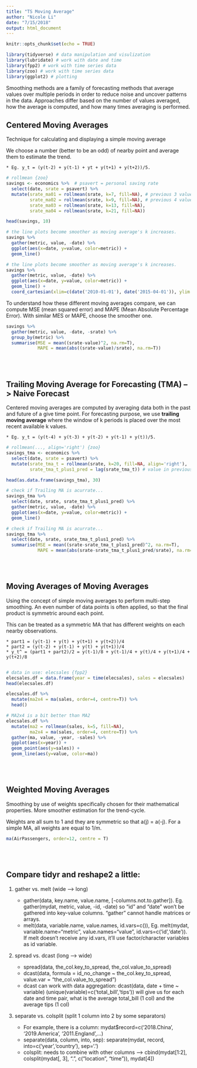 ```yaml
---
title: "TS Moving Average"
author: "Nicole Li"
date: "7/15/2018"
output: html_document
---
```


```r
knitr::opts_chunk$set(echo = TRUE)
```

```r
library(tidyverse) # data manipulation and visulization
library(lubridate) # work with date and time
library(fpp2) # work with time series data
library(zoo) # work with time series data
library(ggplot2) # plotting

```


Smoothing methods are a family of forecasting methods that average values over multiple periods in order to reduce noise and uncover patterns in the data. Approaches differ based on the number of values averaged, how the average is computed, and how many times averaging is performed.


## Centered Moving Averages
Technique for calculating and displaying a simple moving average

We choose a number (better to be an odd) of nearby point and average them to estimate the trend. 

    * Eg. y_t = (y(t-2) + y(t-1) + yt + y(t+1) + y(t+2))/5.
```r
# rollmean {zoo}
savings <- economics %>%  # psavert = personal saving rate
  select(date, srate = psavert) %>% 
  mutate(srate_ma01 = rollmean(srate, k=7, fill=NA), # previous 3 values + value + later 3 values
         srate_ma02 = rollmean(srate, k=9, fill=NA), # previous 4 values + value + later 4 values
         srate_ma03 = rollmean(srate, k=13, fill=NA),
         srate_ma04 = rollmean(srate, k=21, fill=NA))

head(savings, 10)
```


```r
# the line plots become smoother as moving average's k increases.
savings %>% 
  gather(metric, value, -date) %>% 
  ggplot(aes(x=date, y=value, color=metric)) +
  geom_line()

```

```r
# the line plots become smoother as moving average's k increases.
savings %>% 
  gather(metric, value, -date) %>% 
  ggplot(aes(x=date, y=value, color=metric)) +
  geom_line() +
  coord_cartesian(xlim=c(date('2010-01-01'), date('2015-04-01')), ylim = c(0, 12))

```


To understand how these different moving averages compare, we can compute MSE (mean squared error) and MAPE (Mean Absolute Percentage Error). With similar MES or MAPE, choose the smoother one.
```r
savings %>% 
  gather(metric, value, -date, -srate) %>%
  group_by(metric) %>% 
  summarise(MSE = mean((srate-value)^2, na.rm=T),
            MAPE = mean(abs((srate-value)/srate), na.rm=T))

```
<br/><br/>



## Trailing Moving Average for Forecasting (TMA) --> Naive Forecast
Centered moving averages are computed by averaging data both in the past and future of a give time point. For forecasting purpose, we use **trailing moving average** where the window of k periods is placed over the most recent available k values. 

    * Eg. y_t = (y(t-4) + y(t-3) + y(t-2) + y(t-1) + y(t))/5.
```r
# rollmean(..., align='right') {zoo}
savings_tma <- economics %>% 
  select(date, srate = psavert) %>% 
  mutate(srate_tma_t = rollmean(srate, k=20, fill=NA, align='right'),
         srate_tma_t_plus1_pred = lag(srate_tma_t)) # value in previous row

head(as.data.frame(savings_tma), 30)

```

```r
# check if Trailing MA is acurrate...
savings_tma %>% 
  select(date, srate, srate_tma_t_plus1_pred) %>% 
  gather(metric, value, -date) %>% 
  ggplot(aes(x=date, y=value, color=metric)) +
  geom_line()

```

```r
# check if Trailing MA is acurrate...
savings_tma %>% 
  select(date, srate, srate_tma_t_plus1_pred) %>% 
  summarise(MSE = mean((srate-srate_tma_t_plus1_pred)^2, na.rm=T),
            MAPE = mean(abs(srate-srate_tma_t_plus1_pred/srate), na.rm=T))
```
<br/><br/>





## Moving Averages of Moving Averages 
Using the concept of simple moving averages to perform multi-step smoothing. An even number of data points is often applied, so that the final product is symmetric around each point. 

This can be treated as a symmetric MA that has different weights on each nearby observations.

    * part1 = (y(t-1) + y(t) + y(t+1) + y(t+2))/4
    * part2 = (y(t-2) + y(t-1) + y(t) + y(t+1))/4
    * y_t^ = (part1 + part2)/2 = y(t-1)/8 + y(t-1)/4 + y(t)/4 + y(t+1)/4 + y(t+2)/8
     
```r
# data in use: elecsales {fpp2}
elecsales.df = data.frame(year = time(elecsales), sales = elecsales)
head(elecsales.df)
```

```r
elecsales.df %>% 
  mutate(ma2x4 = ma(sales, order=4, centre=T)) %>% 
  head()
```

```r
# MA2x4 is a bit better than MA2
elecsales.df %>% 
  mutate(ma2 = rollmean(sales, k=5, fill=NA),
         ma2x4 = ma(sales, order=4, centre=T)) %>% 
  gather(ma, value, -year, -sales) %>% 
  ggplot(aes(x=year)) +
  geom_point(aes(y=sales)) +
  geom_line(aes(y=value, color=ma))
```

<br/><br/>



## Weighted Moving Averages
Smoothing by use of weights specifically chosen for their mathematical properties. More smoother estimation for the trend-cycle.

Weights are all sum to 1 and they are symmetric so that a(j) = a(-j).
For a simple MA, all weights are equal to 1/m.
```r
ma(AirPassengers, order=12, centre = T)
```
<br/><br/>




## Compare **tidyr** and **reshape2** a little:

1. gather vs. melt (wide --> long)

    * gather(data, key.name, value.name, [-columns.not.to.gather]). Eg. gather(mydat, metric, value, -id, -date) so "id" and "date" won't be gathered into key-value columns. "gather" cannot handle matrices or arrays.
    * melt(data, variable.name, value.names, id.vars=c()), Eg. melt(mydat, variable.name="metric", value.names="value", id.vars=c('id','date')). If melt doesn't receive any id.vars, it'll use factor/character variables as id variable.
    
2. spread vs. dcast (long --> wide)

    * spread(data, the_col.key_to_spread, the_col.value_to_spread)
    * dcast(data, formula = id_no_change ~ the_col.key_to_spread, value.var = "the_col.value_to_spread")
    * dcast can work with data aggregation: dcast(data, date + time ~ variable) (unique(variable)=c('total_bill','tips')) will give us for each date and time pair, what is the average total_bill (1 col) and the average tips (1 col)

3. separate vs. colsplit (split 1 column into 2 by some separators)

    * For example, there is a column: mydat$record=c('2018.China', '2019.America', '2011.England',...)
    * separate(data, column, into, sep): separate(mydat, record, into=c('year','country'), sep='\.')
    * colsplit: needs to combine with other columns --> cbind(mydat[1:2], colsplit(mydat[, 3], "\.", c("location", "time")), mydat[4])


